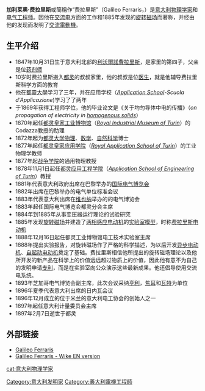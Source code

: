 {{多個問題|
{{Unreferenced |time=2009-05-29T14:43:40+00:00 }}
{{prose|time=2020-12-01}}
{{roughtranslation|time=2020-12-01}}
}}
{{Infobox scientist
|name              = Galileo Ferraris<br/>加利莱奥·费拉里斯
|image             = Galileo Ferraris.jpg
|caption           = 加利莱奥·费拉里斯
|birth_date        = 1847年10月31日
|birth_place       = [[File:Flag_of_Kingdom_of_Sardinia_(1848).svg|23px]] [[薩丁尼亞王國|撤丁王國]] [[利沃爾諾費拉里斯|利沃爾諾費拉里斯]]<br/><small>（[[Livorno_Vercellese|Livorno Vercellese]]，[[Kingdom_of_Sardinia|Kingdom of Sardinia]]）</small>
|death_date        = 1897年2月7日
|death_place       = [[File:Flag_of_Italy_(1861-1946)_crowned.svg|23px]] [[義大利王國_(1861年－1946年)|意大利王國]] [[都靈|都靈]]
|residence         = 
|citizenship       = 
|nationality       = [[意大利|意大利]]
|ethnicity         = 
|field             = [[物理學|物理學]]、[[工程學|工程學]]
|work_institutions = 
|alma_mater        = 
|doctoral_advisor  = 
|doctoral_students = 
|known_for         = [[交流電|交流電]]、[[交流電動機|交流電動機]]
|influences        = 
|influenced        = 
|prizes            = 
|footnotes         = 
|signature         =
}}

'''加利莱奥·费拉里斯'''或簡稱作“费拉里斯”（Galileo Ferraris，{{bd|1847年|10月31日|1897年|2月7日|}}）是[[意大利|意大利]][[物理学家|物理学家]]和[[电气工程师|电气工程师]]。因他在[[交流电|交流电]]方面的工作和1885年发现的[[旋转磁场|旋转磁场]]而著称，并经由他的发现而发明了[[交流電動機|交流電動機]]。

==生平介绍==
*1847年10月31日生于意大利北部的[[利沃爾諾費拉里斯|利沃爾諾費拉里斯]]，是家里的第四子，父亲是位[[药剂师|药剂师]]
*10岁时费拉里斯搬入[[都灵|都灵]]的叔叔家里，他的叔叔是位[[医生|医生]]，就是他辅导费拉里斯科学方面的教育
*他在[[都靈大學|都靈大學]]学习了三年，并在应用学校（''[[Application_School|Application School]]-Scuola d'Applicazione'')学习了了两年
*于1869年获得工程师学位，他的毕业论文是《关于均匀导体中电的传播》（''on propagation of electricity in [[homogenous_solids|homogenous solids]]''） 
*1870年起任[[都灵皇家工业博物馆|都灵皇家工业博物馆]]（''[[Royal_Industrial_Museum_of_Turin|Royal Industrial Museum of Turin]]''）的Codazza教授的助理
*1872年起为[[都灵大学|都灵大学]][[物理|物理]]、[[数学|数学]]、[[自然科学|自然科学]]博士 
*1877年起任[[都灵皇家应用学院|都灵皇家应用学院]]（''[[Royal_Application_School_of_Turin|Royal Application School of Turin]]''）的工业物理学教师
*1877年起[[战争学院|战争学院]]的通用物理教授
*1878年11月1日起任[[都灵应用工程学院|都灵应用工程学院]]（''[[Application_School_of_Engineering_of_Turin|Application School of Engineering of Turin]]''）教授
*1881年代表意大利政府出席在巴黎举办的[[国际电气博览会|国际电气博览会]]
*1882年出席在巴黎举办的电气单位标准会议
*1883年代表意大利出席在[[维也纳|维也纳]]举办的的电气博览会
*1883年起任国际电气博览会都灵分会主席
*1884年到1885年从事变压器运行理论的试验研究
*1885年发现[[旋转磁场|旋转磁场]]并建造了[[两相感应电动机|两相感应电动机]]的[[实验室模型|实验室模型]]，时称[[费拉里斯电动机|费拉里斯电动机]]
*1888年12月16日起任都灵工业博物馆电工技术实验室主席
*1888年提出实验报告，对旋转磁场作了严格的科学描述，为以后开发[[异步电动机|异步电动机]]、[[自起动电动机|自起动电动机]]奠定了基础。费拉里斯相信他所提出的旋转磁场理论以及他所开发的新产品在科学上的价值远远超过物质上的价值，因此他有意不为自己的发明申请[[专利|专利]]，而是在实验室向公众演示这些最新成果。他还倡导使用交流电系统。
*1893年芝加哥电气博览会副主席，此次会议采纳[[亨利|亨利]]，[[焦耳|焦耳]]和[[瓦特|瓦特]]为单位
*1896年夏季代表意大利出席的日内瓦会议 
*1896年12月成立的位于米兰的意大利电工协会的创始人之一 
*1897年起任意大利计量委员会主席
*1897年2月7日逝世于都灵

==外部链接==
*[https://web.archive.org/web/20090909162956/http://chem.ch.huji.ac.il/history/ferraris.htm Galileo Ferraris]
*[http://en.wikipedia.org/wiki/Galileo_Ferraris Galileo Ferraris - Wike EN version]{{Wayback|url=http://en.wikipedia.org/wiki/Galileo_Ferraris |date=20090530110119 }}

{{Authority control}}
{{DEFAULTSORT:Ferraris}}
[[cat:意大利物理学家|cat:意大利物理学家]]
[[Category:意大利发明家|Category:意大利发明家]]
[[Category:義大利電機工程師|Category:義大利電機工程師]]